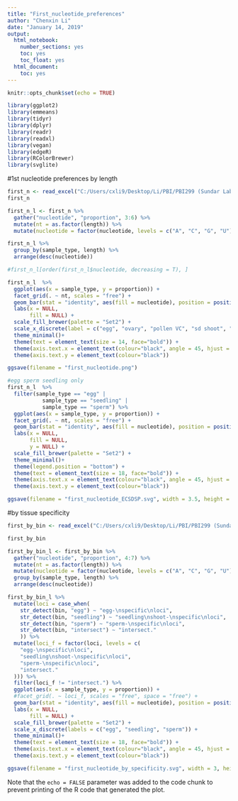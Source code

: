 ---
title: "First_nucleotide_preferences"
author: "Chenxin Li"
date: "January 14, 2019"
output:
  html_notebook:
    number_sections: yes
    toc: yes
    toc_float: yes
  html_document:
    toc: yes
---

```{r setup, include=FALSE}
knitr::opts_chunk$set(echo = TRUE)
```
```{r}
library(ggplot2)
library(emmeans)
library(tidyr)
library(dplyr)
library(readr)
library(readxl)
library(vegan)
library(edgeR)
library(RColorBrewer)
library(svglite)
```
#1st nucleotide preferences by length
```{r}
first_n <- read_excel("C:/Users/cxli9/Desktop/Li/PBI/PBI299 (Sundar Lab)/smRNA project/CLVS08/first_nucleotide_pre/rice_siRNA_1st_nt_by_length.xlsx")
first_n
```
```{r}
first_n_l <- first_n %>% 
  gather("nucleotide", "proportion", 3:6) %>% 
  mutate(nt = as.factor(length)) %>% 
  mutate(nucleotide = factor(nucleotide, levels = c("A", "C", "G", "U")))

first_n_l %>% 
  group_by(sample_type, length) %>% 
  arrange(desc(nucleotide))

#first_n_l[order(first_n_l$nucleotide, decreasing = T), ]
```
```{r}
first_n_l  %>% 
  ggplot(aes(x = sample_type, y = proportion)) +
  facet_grid(. ~ nt, scales = "free") +
  geom_bar(stat = "identity", aes(fill = nucleotide), position = position_stack(reverse = T)) +
  labs(x = NULL,
       fill = NULL) +
  scale_fill_brewer(palette = "Set2") +
  scale_x_discrete(label = c("egg", "ovary", "pollen VC", "sd shoot", "sperm")) +
  theme_minimal()+
  theme(text = element_text(size = 14, face="bold")) +
  theme(axis.text.x = element_text(colour="black", angle = 45, hjust = 1)) +
  theme(axis.text.y = element_text(colour="black"))

ggsave(filename = "first_nucleotide.png")
```
```{r} 
#egg sperm seedling only
first_n_l  %>%
  filter(sample_type == "egg" |
           sample_type == "seedling" |
           sample_type == "sperm") %>%
  ggplot(aes(x = sample_type, y = proportion)) +
  facet_grid(. ~ nt, scales = "free") +
  geom_bar(stat = "identity", aes(fill = nucleotide), position = position_stack(reverse = T)) +
  labs(x = NULL,
       fill = NULL, 
       y = NULL) +
  scale_fill_brewer(palette = "Set2") +
  theme_minimal()+
  theme(legend.position = "bottom") +
  theme(text = element_text(size = 18, face="bold")) +
  theme(axis.text.x = element_text(colour="black", angle = 45, hjust = 1)) +
  theme(axis.text.y = element_text(colour="black"))

ggsave(filename = "first_nucleotide_ECSDSP.svg", width = 3.5, height = 4.3)
```
#by tissue specificity
```{r}
first_by_bin <- read_excel("C:/Users/cxli9/Desktop/Li/PBI/PBI299 (Sundar Lab)/smRNA project/CLVS08/first_nucleotide_pre/rice_siRNA_1st_nt_by_bin_type.xlsx")
```
```{r}
first_by_bin
```
```{r}
first_by_bin_l <- first_by_bin %>% 
  gather("nucleotide", "proportion", 4:7) %>% 
  mutate(nt = as.factor(length)) %>% 
  mutate(nucleotide = factor(nucleotide, levels = c("A", "C", "G", "U"))) %>% 
  group_by(sample_type, length) %>% 
  arrange(desc(nucleotide))
```
```{r}
first_by_bin_l %>%
  mutate(loci = case_when(
    str_detect(bin, "egg") ~ "egg-\nspecific\nloci",
    str_detect(bin, "seedling") ~ "seedling\nshoot-\nspecific\nloci",
    str_detect(bin, "sperm") ~ "sperm-\nspecific\nloci",
    str_detect(bin, "intersect") ~ "intersect."
    )) %>% 
  mutate(loci_f = factor(loci, levels = c(
    "egg-\nspecific\nloci", 
    "seedling\nshoot-\nspecific\nloci",
    "sperm-\nspecific\nloci",
    "intersect."
  ))) %>%
  filter(loci_f != "intersect.") %>% 
  ggplot(aes(x = sample_type, y = proportion)) +
  #facet_grid(. ~ loci_f, scales = "free", space = "free") +
  geom_bar(stat = "identity", aes(fill = nucleotide), position = position_stack(reverse = T)) +
  labs(x = NULL,
       fill = NULL) +
  scale_fill_brewer(palette = "Set2") +
  scale_x_discrete(labels = c("egg", "seedling", "sperm")) +
  theme_minimal()+
  theme(text = element_text(size = 18, face="bold")) +
  theme(axis.text.x = element_text(colour="black", angle = 45, hjust = 1)) +
  theme(axis.text.y = element_text(colour="black"))

ggsave(filename = "first_nucleotide_by_specificity.svg", width = 3, height = 5)
```


Note that the `echo = FALSE` parameter was added to the code chunk to prevent printing of the R code that generated the plot.

